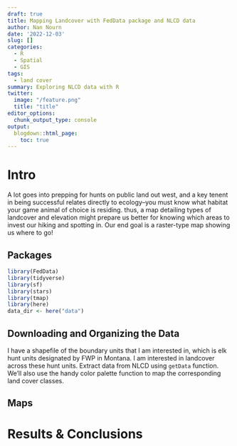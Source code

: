 ```yaml
---
draft: true
title: Mapping Landcover with FedData package and NLCD data
author: Nan Nourn
date: '2022-12-03'
slug: []
categories:
  - R
  - Spatial
  - GIS
tags:
  - land cover
summary: Exploring NLCD data with R
twitter:
  image: "/feature.png"
  title: "title"
editor_options: 
  chunk_output_type: console
output:
  blogdown::html_page:
    toc: true
---
```

# Intro 

A lot goes into prepping for hunts on public land out west, and a key tenent in being successful relates directly to ecology--you must know what habitat your game animal of choice is residing. thus, a map detailing types of landcover and elevation might prepare us better for knowing which areas to invest our hiking and spotting in. Our end goal is a raster-type map showing us where to go!

## Packages
```r
library(FedData)
library(tidyverse)
library(sf)
library(stars)
library(tmap)
library(here)
data_dir <- here("data")
```

## Downloading and Organizing the Data

I have a shapefile of the boundary units that I am interested in, which is elk hunt units designated by FWP in Montana. I am interested in landcover across these hunt units. Extract data from NLCD using `getData` function. We'll also use the handy color palette function to map the corresponding land cover classes.

## Maps

# Results & Conclusions

